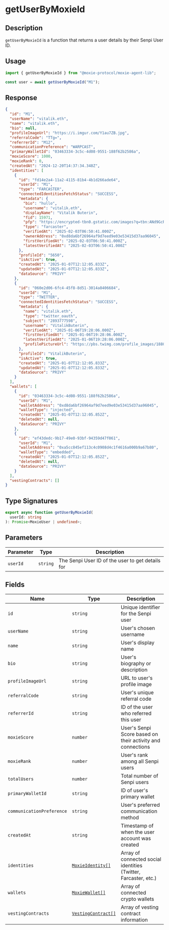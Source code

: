 # getUserByMoxieId

## Description

`getUserByMoxieId` is a function that returns a user details by their Senpi User ID.

## Usage

```ts
import { getUserByMoxieId } from "@moxie-protocol/moxie-agent-lib";

const user = await getUserByMoxieId("M1");
```

## Response

```json
{
  "id": "M1",
  "userName": "vitalik.eth",
  "name": "vitalik.eth",
  "bio": null,
  "profileImageUrl": "https://i.imgur.com/Y1au7ZB.jpg",
  "referralCode": "TTg=",
  "referrerId": "M12",
  "communicationPreference": "WARPCAST",
  "primaryWalletId": "03463334-3c5c-4d08-9551-188f62b2586a",
  "moxieScore": 1000,
  "moxieRank": 0,
  "createdAt": "2024-12-20T14:37:34.348Z",
  "identities": [
    {
      "id": "fd14e2a4-11a2-4115-81b4-4b1d266ade64",
      "userId": "M1",
      "type": "FARCASTER",
      "connectedIdentitiesFetchStatus": "SUCCESS",
      "metadata": {
        "bio": "hullo",
        "username": "vitalik.eth",
        "displayName": "Vitalik Buterin",
        "fid": 15971,
        "pfp": "https://encrypted-tbn0.gstatic.com/images?q=tbn:ANd9GcRfC2vsceENh7G_Q-hg6Ju6YwVYqn6f_VXsMA&s",
        "type": "farcaster",
        "verifiedAt": "2025-02-03T06:50:41.000Z",
        "ownerAddress": "0xd8da6bf26964af9d7eed9e03e53415d37aa96045",
        "firstVerifiedAt": "2025-02-03T06:50:41.000Z",
        "latestVerifiedAt": "2025-02-03T06:50:41.000Z"
      },
      "profileId": "5650",
      "isActive": true,
      "createdAt": "2025-01-07T12:12:05.833Z",
      "updatedAt": "2025-01-07T12:12:05.833Z",
      "dataSource": "PRIVY"
    },
    {
      "id": "060e2d06-6fc4-45f8-8d51-3014a8406684",
      "userId": "M1",
      "type": "TWITTER",
      "connectedIdentitiesFetchStatus": "SUCCESS",
      "metadata": {
        "name": "vitalik.eth",
        "type": "twitter_oauth",
        "subject": "2893777598",
        "username": "VitalikButerin",
        "verifiedAt": "2025-01-06T19:28:06.000Z",
        "firstVerifiedAt": "2025-01-06T19:28:06.000Z",
        "latestVerifiedAt": "2025-01-06T19:28:06.000Z",
        "profilePictureUrl": "https://pbs.twimg.com/profile_images/1880759276169224192/rXpjZO0A_400x400.jpg"
      },
      "profileId": "VitalikButerin",
      "isActive": true,
      "createdAt": "2025-01-07T12:12:05.833Z",
      "updatedAt": "2025-01-07T12:12:05.833Z",
      "dataSource": "PRIVY"
    }
  ],
  "wallets": [
    {
      "id": "03463334-3c5c-4d08-9551-188f62b2586a",
      "userId": "M1",
      "walletAddress": "0xd8da6bf26964af9d7eed9e03e53415d37aa96045",
      "walletType": "injected",
      "createdAt": "2025-01-07T12:12:05.852Z",
      "deletedAt": null,
      "dataSource": "PRIVY"
    },
    {
      "id": "ef43dedc-9b17-49e0-93bf-94359d47f061",
      "userId": "M1",
      "walletAddress": "0xa5cc845ef113c4c0908d4c1f4616a000b9a67b80",
      "walletType": "embedded",
      "createdAt": "2025-01-07T12:12:05.852Z",
      "deletedAt": null,
      "dataSource": "PRIVY"
    }
  ],
  "vestingContracts": []
}
```

## Type Signatures

```ts
export async function getUserByMoxieId(
  userId: string
): Promise<MoxieUser | undefined>;
```

## Parameters

| Parameter | Type     | Description                                      |
| --------- | -------- | ------------------------------------------------ |
| `userId`  | `string` | The Senpi User ID of the user to get details for |

## Fields

| Name                      | Type                                                 | Description                                                     |
| ------------------------- | ---------------------------------------------------- | --------------------------------------------------------------- |
| `id`                      | `string`                                             | Unique identifier for the Senpi user                            |
| `userName`                | `string`                                             | User's chosen username                                          |
| `name`                    | `string`                                             | User's display name                                             |
| `bio`                     | `string`                                             | User's biography or description                                 |
| `profileImageUrl`         | `string`                                             | URL to user's profile image                                     |
| `referralCode`            | `string`                                             | User's unique referral code                                     |
| `referrerId`              | `string`                                             | ID of the user who referred this user                           |
| `moxieScore`              | `number`                                             | User's Senpi Score based on their activity and connections      |
| `moxieRank`               | `number`                                             | User's rank among all Senpi users                               |
| `totalUsers`              | `number`                                             | Total number of Senpi users                                     |
| `primaryWalletId`         | `string`                                             | ID of user's primary wallet                                     |
| `communicationPreference` | `string`                                             | User's preferred communication method                           |
| `createdAt`               | `string`                                             | Timestamp of when the user account was created                  |
| `identities`              | [`MoxieIdentity[]`](../types/moxieidentity.mdx)      | Array of connected social identities (Twitter, Farcaster, etc.) |
| `wallets`                 | [`MoxieWallet[]`](../types/moxiewallet.mdx)          | Array of connected crypto wallets                               |
| `vestingContracts`        | [`VestingContract[]`](../types/vestingcontracts.mdx) | Array of vesting contract information                           |
